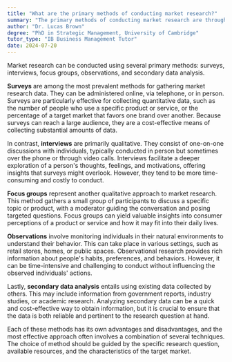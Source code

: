 ```yaml
---
title: "What are the primary methods of conducting market research?"
summary: "The primary methods of conducting market research are through surveys, interviews, focus groups, observations, and secondary data analysis."
author: "Dr. Lucas Brown"
degree: "PhD in Strategic Management, University of Cambridge"
tutor_type: "IB Business Management Tutor"
date: 2024-07-20
---
```


Market research can be conducted using several primary methods: surveys, interviews, focus groups, observations, and secondary data analysis.

**Surveys** are among the most prevalent methods for gathering market research data. They can be administered online, via telephone, or in person. Surveys are particularly effective for collecting quantitative data, such as the number of people who use a specific product or service, or the percentage of a target market that favors one brand over another. Because surveys can reach a large audience, they are a cost-effective means of collecting substantial amounts of data.

In contrast, **interviews** are primarily qualitative. They consist of one-on-one discussions with individuals, typically conducted in person but sometimes over the phone or through video calls. Interviews facilitate a deeper exploration of a person's thoughts, feelings, and motivations, offering insights that surveys might overlook. However, they tend to be more time-consuming and costly to conduct.

**Focus groups** represent another qualitative approach to market research. This method gathers a small group of participants to discuss a specific topic or product, with a moderator guiding the conversation and posing targeted questions. Focus groups can yield valuable insights into consumer perceptions of a product or service and how it may fit into their daily lives.

**Observations** involve monitoring individuals in their natural environments to understand their behavior. This can take place in various settings, such as retail stores, homes, or public spaces. Observational research provides rich information about people's habits, preferences, and behaviors. However, it can be time-intensive and challenging to conduct without influencing the observed individuals' actions.

Lastly, **secondary data analysis** entails using existing data collected by others. This may include information from government reports, industry studies, or academic research. Analyzing secondary data can be a quick and cost-effective way to obtain information, but it is crucial to ensure that the data is both reliable and pertinent to the research question at hand.

Each of these methods has its own advantages and disadvantages, and the most effective approach often involves a combination of several techniques. The choice of method should be guided by the specific research question, available resources, and the characteristics of the target market.
    